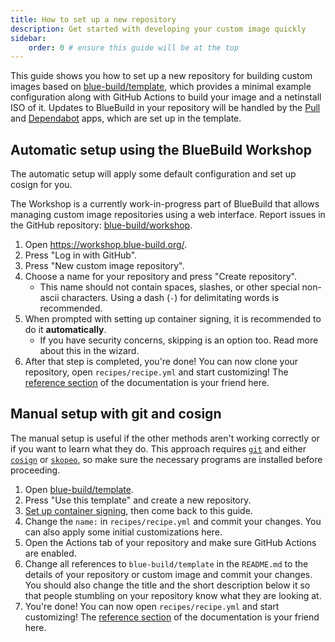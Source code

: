 ```yaml
---
title: How to set up a new repository
description: Get started with developing your custom image quickly
sidebar:
    order: 0 # ensure this guide will be at the top
---
```


This guide shows you how to set up a new repository for building custom images based on [blue-build/template](https://github.com/blue-build/template), which provides a minimal example configuration along with GitHub Actions to build your image and a netinstall ISO of it. Updates to BlueBuild in your repository will be handled by the [Pull](https://github.com/wei/pull) and [Dependabot](https://github.com/dependabot) apps, which are set up in the template.

## Automatic setup using the BlueBuild Workshop

The automatic setup will apply some default configuration and set up cosign for you.

The Workshop is a currently work-in-progress part of BlueBuild that allows managing custom image repositories using a web interface. Report issues in the GitHub repository: [blue-build/workshop](https://github.com/blue-build/workshop).

1. Open https://workshop.blue-build.org/.
2. Press "Log in with GitHub".
3. Press "New custom image repository".
4. Choose a name for your repository and press "Create repository".
    - This name should not contain spaces, slashes, or other special non-ascii characters. Using a dash (`-`) for delimitating words is recommended.
5. When prompted with setting up container signing, it is recommended to do it **automatically**.
    - If you have security concerns, skipping is an option too. Read more about this in the wizard.
6. After that step is completed, you're done! You can now clone your repository, open `recipes/recipe.yml` and start customizing! The [reference section](/reference/recipe/) of the documentation is your friend here.

## Manual setup with git and cosign

The manual setup is useful if the other methods aren't working correctly or if you want to learn what they do. This approach requires [`git`](https://git-scm.com/) and either [`cosign`](https://github.com/sigstore/cosign) or [`skopeo`](https://github.com/containers/skopeo), so make sure the necessary programs are installed before proceeding.

1. Open [blue-build/template](https://github.com/blue-build/template).
2. Press "Use this template" and create a new repository.
3. [Set up container signing](/how-to/cosign/), then come back to this guide.
4. Change the `name:` in `recipes/recipe.yml` and commit your changes. You can also apply some initial customizations here.
5. Open the Actions tab of your repository and make sure GitHub Actions are enabled.
6. Change all references to `blue-build/template` in the `README.md` to the details of your repository or custom image and commit your changes. You should also change the title and the short description below it so that people stumbling on your repository know what they are looking at.
7. You're done! You can now open `recipes/recipe.yml` and start customizing! The [reference section](/reference/recipe/) of the documentation is your friend here.
